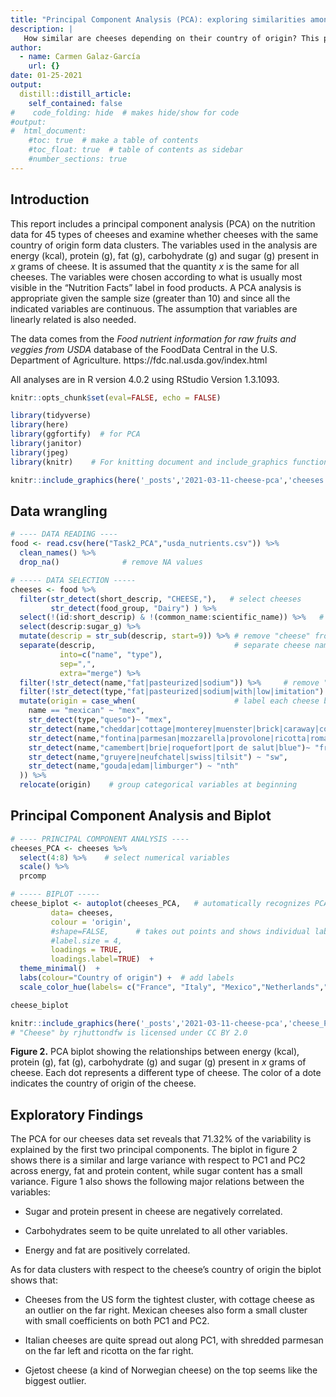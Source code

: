 ```yaml
---
title: "Principal Component Analysis (PCA): exploring similarities among cheeses"
description: |
   How similar are cheeses depending on their country of origin? This project uses principal component analysis (PCA) on the nutrition data for 45 types of cheeses from 10 countries to explore this question. 
author:
  - name: Carmen Galaz-García
    url: {}
date: 01-25-2021
output:
  distill::distill_article:
    self_contained: false
#    code_folding: hide  # makes hide/show for code
#output: 
#  html_document:
    #toc: true  # make a table of contents
    #toc_float: true  # table of contents as sidebar
    #number_sections: true  
---
```



## Introduction
This report includes a principal component analysis (PCA) on the nutrition data for 45 types of cheeses and examine whether cheeses with the same country of origin form data clusters. 
The variables used in the analysis are energy (kcal), protein (g), fat (g), carbohydrate (g) and sugar (g) present in $x$ grams of cheese. 
It is assumed that the quantity $x$ is the same for all cheeses.
The variables were chosen according to what is usually most visible in the "Nutrition Facts" label in food products. 
A PCA analysis is appropriate given the sample size (greater than 10) and since all the indicated variables are continuous. 
The assumption that variables are linearly related is also needed.

The data comes from the *Food nutrient information for raw fruits and veggies from USDA* database of the FoodData Central in the U.S. Department of Agriculture. 
https://fdc.nal.usda.gov/index.html

All analyses are in R version 4.0.2 using RStudio Version 1.3.1093.



```r
knitr::opts_chunk$set(eval=FALSE, echo = FALSE)

library(tidyverse)
library(here)
library(ggfortify)  # for PCA
library(janitor)
library(jpeg)
library(knitr)    # For knitting document and include_graphics function

```



```r
knitr::include_graphics(here('_posts','2021-03-11-cheese-pca','cheeses.jpg'))
```


## Data wrangling
```r
# ---- DATA READING ----
food <- read.csv(here("Task2_PCA","usda_nutrients.csv")) %>% 
  clean_names() %>%      
  drop_na()              # remove NA values

# ----- DATA SELECTION -----
cheeses <- food %>% 
  filter(str_detect(short_descrip, "CHEESE,"),   # select cheeses
         str_detect(food_group, "Dairy") ) %>% 
  select(!(id:short_descrip) & !(common_name:scientific_name)) %>%   # select variables used in analysis
  select(descrip:sugar_g) %>% 
  mutate(descrip = str_sub(descrip, start=9)) %>% # remove "cheese" from description
  separate(descrip,                               # separate cheese name from characteristics
           into=c("name", "type"), 
           sep=",", 
           extra="merge") %>%
  filter(!str_detect(name,"fat|pasteurized|sodium")) %>%     # remove "altered" cheeses
  filter(!str_detect(type,"fat|pasteurized|sodium|with|low|imitation") | is.na(type)) %>% 
  mutate(origin = case_when(                      # label each cheese by country of origin
    name == "mexican" ~ "mex",
    str_detect(type,"queso")~ "mex",
    str_detect(name,"cheddar|cottage|monterey|muenster|brick|caraway|colby") ~ "us",
    str_detect(name,"fontina|parmesan|mozzarella|provolone|ricotta|romano") ~ "it",
    str_detect(name,"camembert|brie|roquefort|port de salut|blue")~ "fr",
    str_detect(name,"gruyere|neufchatel|swiss|tilsit") ~ "sw",
    str_detect(name,"gouda|edam|limburger") ~ "nth"
  )) %>% 
  relocate(origin)    # group categorical variables at beginning
```

## Principal Component Analysis and Biplot 
```r
# ---- PRINCIPAL COMPONENT ANALYSIS ----
cheeses_PCA <- cheeses %>% 
  select(4:8) %>%    # select numerical variables
  scale() %>% 
  prcomp

# ----- BIPLOT -----
cheese_biplot <- autoplot(cheeses_PCA,   # automatically recognizes PCA and does biplot
         data= cheeses,
         colour = 'origin',
         #shape=FALSE,      # takes out points and shows individual labels
         #label.size = 4,
         loadings = TRUE,
         loadings.label=TRUE)  +
  theme_minimal()  +
  labs(colour="Country of origin") +  # add labels
  scale_color_hue(labels= c("France", "Italy", "Mexico","Netherlands","Switzerland","USA", "Other"))

cheese_biplot
```

```r
knitr::include_graphics(here('_posts','2021-03-11-cheese-pca','cheese_PCA.jpeg'))
# "Cheese" by rjhuttondfw is licensed under CC BY 2.0
```


**Figure 2.** PCA biplot showing the relationships between energy (kcal), protein (g), fat (g), carbohydrate (g) and sugar (g) present in $x$ grams of cheese. Each dot represents a different type of cheese. The color of a dote indicates the country of origin of the cheese. 

## Exploratory Findings

The PCA for our cheeses data set reveals that 71.32% of the variability is explained by the first two principal components. 
The biplot in figure 2 shows there is a similar and large variance with respect to PC1 and PC2 across energy, fat and protein content, while sugar content has a small variance. 
Figure 1 also shows the following major relations between the variables:

- Sugar and protein present in cheese are negatively correlated. 
- Carbohydrates seem to be quite unrelated to all other variables.

- Energy and fat are positively correlated. 

As for data clusters with respect to the cheese's country of origin the biplot shows that:

- Cheeses from the US form the tightest cluster, with cottage cheese as an outlier on the far right. Mexican cheeses also form a small cluster with small coefficients on both PC1 and PC2.

- Italian cheeses are quite spread out along PC1, with shredded parmesan on the far left and ricotta on the far right. 

- Gjetost cheese (a kind of Norwegian cheese) on the top seems like the  biggest outlier. 

